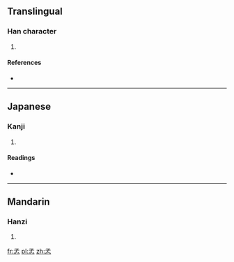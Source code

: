 ==Translingual==

===Han character===
{{Han char|rn=39|rad=子|as=04|sn=7|four=|canj=弓木心 (NDP)|ids=⿱[[子]][[心]]}}

# {{defn|Han|sort=子04}}

====References====
* {{Han ref|kx=0278.151|dkj=06959|hdz=21012.070|uh=5B5E|ud=23390}}

----

==Japanese==

===Kanji===
{{ja-kanji|grade=|rs=子04}}

# {{defn|lang=ja|sort=子04}}

====Readings====
* {{ja-readings|on=[[しん]] (shin)|kun=}}

----

==Mandarin==

===Hanzi===
{{cmn-hanzi|pin=[[xìn]] ([[xin4]])|wg=hsin<sup>4</sup>}}

# {{defn|lang=cmn|sort=子04}}

[[fr:孞]]
[[pl:孞]]
[[zh:孞]]